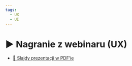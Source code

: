 ```yaml
---
tags:
  - UX
  - UI
---
```



# ▶️ Nagranie z webinaru (UX)

<VimeoPlayer videoId="730122188" />

- [📄 Slajdy prezentacji w PDF’ie](/download/Prezentacja-szkolenie-UX_UI.pdf)
